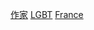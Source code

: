 {{portal|LGBT}}
{{portal|法國}}
{{Commonscat|LGBT writers from France}}

[[Category:法國LGBT人物|作家]]
[[Category:法國作家|LGBT]]
[[Category:各国LGBT作家|France]]